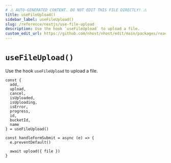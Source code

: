 ```yaml
---
# ⚠️ AUTO-GENERATED CONTENT. DO NOT EDIT THIS FILE DIRECTLY! ⚠️
title: useFileUpload()
sidebar_label: useFileUpload()
slug: /reference/nextjs/use-file-upload
description: Use the hook `useFileUpload` to upload a file.
custom_edit_url: https://github.com/nhost/nhost/edit/main/packages/react/src/useFileUpload.ts#L129
---
```


# `useFileUpload()`

Use the hook `useFileUpload` to upload a file.

```tsx
const {
  add,
  upload,
  cancel,
  isUploaded,
  isUploading,
  isError,
  progress,
  id,
  bucketId,
  name
} = useFileUpload()

const handleFormSubmit = async (e) => {
  e.preventDefault()

  await upload({ file })
}
```
